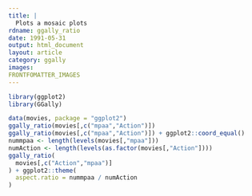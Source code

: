 ```yaml
---
title: |
  Plots a mosaic plots
rdname: ggally_ratio
date: 1991-05-31
output: html_document
layout: article
category: ggally
images:
FRONTFOMATTER_IMAGES
---
```


```r
library(ggplot2)
library(GGally)
```

```r

data(movies, package = "ggplot2")
ggally_ratio(movies[,c("mpaa","Action")])
ggally_ratio(movies[,c("mpaa","Action")]) + ggplot2::coord_equal()
nummpaa <- length(levels(movies[,"mpaa"]))
numAction <- length(levels(as.factor(movies[,"Action"])))
ggally_ratio(
  movies[,c("Action","mpaa")]
) + ggplot2::theme(
  aspect.ratio = nummpaa / numAction
)



```